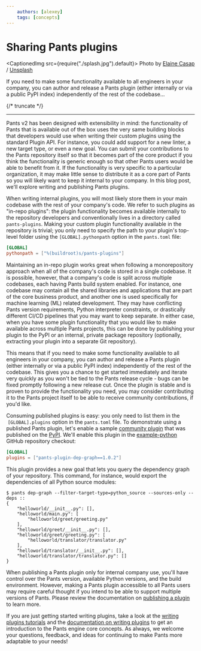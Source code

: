```yaml
---
    authors: [alexey]
    tags: [concepts]
---
```


# Sharing Pants plugins

<CaptionedImg src={require("./splash.jpg").default}>
  Photo by [Elaine
  Casap](https://unsplash.com/@ecasap?utm_source=ghost&utm_medium=referral&utm_campaign=api-credit)
  /
  [Unsplash](https://unsplash.com/?utm_source=ghost&utm_medium=referral&utm_campaign=api-credit)
</CaptionedImg>

If you need to make some functionality available to all engineers in your company, you can author and release a Pants plugin (either internally or via a public PyPI index) independently of the rest of the codebase...

{/* truncate */}

---

Pants v2 has been designed with extensibility in mind: the functionality of Pants that is available out of the box uses the very same building blocks that developers would use when writing their custom plugins using the standard Plugin API. For instance, you could add support for a new linter, a new target type, or even a new goal. You can submit your contributions to the Pants repository itself so that it becomes part of the core product if you think the functionality is generic enough so that other Pants users would be able to benefit from it. If the functionality is very specific to a particular organization, it may make little sense to distribute it as a core part of Pants so you will likely want to keep it internal to your company. In this blog post, we'll explore writing and publishing Pants plugins.

When writing internal plugins, you will most likely store them in your main codebase with the rest of your company's code. We refer to such plugins as "in-repo plugins": the plugin functionality becomes available internally to the repository developers and conventionally lives in a directory called `pants-plugins`. Making your custom plugin functionality available in the repository is trivial; you only need to specify the path to your plugin's top-level folder using the `[GLOBAL].pythonpath` option in the `pants.toml` file:

```toml title="pants.toml"
[GLOBAL]
pythonpath = ["%(buildroot)s/pants-plugins"]
```

Maintaining an in-repo plugin works great when following a monorepository approach when all of the company's code is stored in a single codebase. It is possible, however, that a company's code is split across multiple codebases, each having Pants build system enabled. For instance, one codebase may contain all the shared libraries and applications that are part of the core business product, and another one is used specifically for machine learning (ML) related development. They may have conflicting Pants version requirements, Python interpreter constraints, or drastically different CI/CD pipelines that you may want to keep separate. In either case, when you have some plugin functionality that you would like to make available across multiple Pants projects, this can be done by publishing your plugin to the PyPI or an internal, private package repository (optionally, extracting your plugin into a separate Git repository).

This means that if you need to make some functionality available to all engineers in your company, you can author and release a Pants plugin (either internally or via a public PyPI index) independently of the rest of the codebase. This gives you a chance to get started immediately and iterate very quickly as you won't be tied to the Pants release cycle - bugs can be fixed promptly following a new release cut. Once the plugin is stable and is proven to provide the functionality you need, you may consider contributing it to the Pants project itself to be able to receive community contributions, if you'd like.

Consuming published plugins is easy: you only need to list them in the  `[GLOBAL].plugins` option in the `pants.toml` file. To demonstrate using a published Pants plugin, let's enable a sample [community plugin](https://github.com/AlexTereshenkov/pants-dep-graph) that was published on the [PyPI](https://pypi.org/project/pants-plugin-dep-graph/). We'll enable this plugin in the [example-python](https://github.com/pantsbuild/example-python) GitHub repository checkout:

```toml title="pants.toml"
[GLOBAL]
plugins = ["pants-plugin-dep-graph==1.0.2"]
```

This plugin provides a new goal that lets you query the dependency graph of your repository. This command, for instance, would export the dependencies of all Python source modules:

```shell-session
$ pants dep-graph --filter-target-type=python_source --sources-only --deps ::
{
    "helloworld/__init__.py": [],
    "helloworld/main.py": [
        "helloworld/greet/greeting.py"
    ],
    "helloworld/greet/__init__.py": [],
    "helloworld/greet/greeting.py": [
        "helloworld/translator/translator.py"
    ],
    "helloworld/translator/__init__.py": [],
    "helloworld/translator/translator.py": []
}
```

When publishing a Pants plugin only for internal company use, you'll have control over the Pants version, available Python versions, and the build environment. However, making a Pants plugin accessible to all Pants users may require careful thought if you intend to be able to support multiple versions of Pants. Please review the documentation on [publishing a plugin](https://www.pantsbuild.org/docs/plugins-overview#publishing-a-plugin) to learn more.

If you are just getting started writing plugins, take a look at the [writing plugins tutorials](https://www.pantsbuild.org/docs/create-a-new-goal) and the [documentation on writing plugins](https://www.pantsbuild.org/docs/plugins-overview) to get an introduction to the Pants engine core concepts. As always, we welcome your questions, feedback, and ideas for continuing to make Pants more adaptable to your needs!
